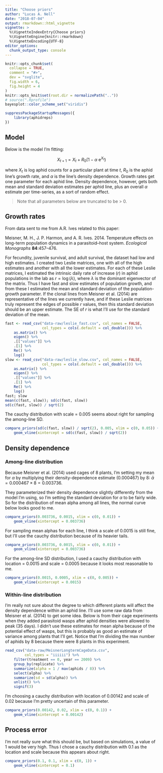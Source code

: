 ```yaml
---
title: "Choose priors"
author: "Lucas A. Nell"
date: "2018-07-04"
output: rmarkdown::html_vignette
vignette: >
  %\VignetteIndexEntry{Choose priors}
  %\VignetteEngine{knitr::rmarkdown}
  %\VignetteEncoding{UTF-8}
editor_options: 
  chunk_output_type: console
---
```


```r
knitr::opts_chunk$set(
  collapse = TRUE,
  comment = "#>",
  dev = "svglite", 
  fig.width = 6,
  fig.height = 4
)
knitr::opts_knit$set(root.dir = normalizePath(".."))
# source(".Rprofile")
bayesplot::color_scheme_set("viridis")
```


```r
suppressPackageStartupMessages({
    library(aphidreps)
})
```


## Model

Below is the model I'm fitting:

$$
X_{t+1} = X_t + R_0 \left( 1 - \alpha ~ \text{e}^{X_t} \right)
$$

where $X_t$ is log aphid counts for a particular plant at time $t$,
$R_0$ is the aphid line's growth rate, and $\alpha$ is the line's density dependence.
Growth rates get one parameter for each aphid line.
Density dependence, however, gets both mean and standard deviation estimates per aphid
line, plus an overall $\alpha$ estimate per time-series, as a sort of random effect.


> Note that all parameters below are truncated to be > 0.


## Growth rates

From data sent to me from A.R. Ives related to this paper:

Meisner, M. H., J. P. Harmon, and A. R. Ives. 2014. Temperature effects on
long-term population dynamics in a parasitoid–host system.
*Ecological Monographs* __84__:457–476.

For fecundity, juvenile survival, and adult survival, the dataset had low and high
estimates.
I created two Leslie matrices, one with all of the high estimates and another
with all the lower estimates.
For each of these Leslie matrices, I estimated the intrinsic daily rate of increase
($r$) in aphid populations in the lab as $r = \log(\lambda)$, where $\lambda$ is the
dominant eigenvector of the matrix.
Thus I have fast and slow estimates of population growth, and from these I estimated
the mean and standard deviation of the population-growth parameter.
If the clonal lines from Meisner et al. (2014) are representative of the lines
we currently have, and if these Leslie matrices truly represent the edges of possible
$r$ values, then this standard deviation should be an upper estimate.
The SE of $r$ is what I'll use for the standard deviation of the mean.


```r
fast <- read_csv("data-raw/leslie_fast.csv", col_names = FALSE,
                 col_types = cols(.default = col_double())) %>% 
    as.matrix() %>% 
    eigen() %>% 
    .[["values"]] %>% 
    .[1] %>% 
    Re() %>% 
    log()
slow <- read_csv("data-raw/leslie_slow.csv", col_names = FALSE,
                 col_types = cols(.default = col_double())) %>% 
    as.matrix() %>% 
    eigen() %>% 
    .[["values"]] %>% 
    .[1] %>% 
    Re() %>% 
    log()
fast; slow
mean(c(fast, slow)); sd(c(fast, slow))
sd(c(fast, slow)) / sqrt(2)
```


The cauchy distribution with scale = 0.005 seems about right for sampling the
among-line SD.

```r
compare_priors(sd(c(fast, slow)) / sqrt(2), 0.005, xlim = c(0, 0.05)) +
    geom_vline(xintercept = sd(c(fast, slow)) / sqrt(2))
```


## Density dependence

### Among-line distribution

Because Meisner et al. (2014) used cages of 8 plants, I'm setting my mean for $\alpha$
by multiplying their density-dependence estimate ($0.000467$) by 8:
$\bar\alpha = 0.000467 \times 8 = 0.003736$.

They parameterized their density dependence slightly differently from the model I'm
using, so I'm setting the standard deviation for $\alpha$ to be fairly wide.
So for the distribution of mean alpha among all lines, the normal curve below looks
good to me.


```r
compare_priors(0.003736, 0.0015, xlim = c(0, 0.01)) +
    geom_vline(xintercept = 0.003736)
```


For sampling mean alphas for each line, I think a scale of 0.0015 is still fine, but
I'll use the cauchy distribution because of its heavier tails.

```r
compare_priors(0.003736, 0.0015, xlim = c(0, 0.01)) +
    geom_vline(xintercept = 0.003736)
```


For the among-line SD distribution, I used a cauchy distribution with location = 0.0015
and scale = 0.0005 because it looks most reasonable to me.

```r
compare_priors(0.0015, 0.0005, xlim = c(0, 0.005)) +
    geom_vline(xintercept = 0.0015)
```


### Within-line distribution

I'm really not sure about the degree to which different plants will affect the
density dependence within an aphid line.
I'll use some raw data from Meisner et al. (2014) to get some idea.
Below is from their cage experiments when they added parasitoid wasps after aphid
densities were allowed to peak (35 days).
I didn't use these estimates for mean alpha because of the potential effect of wasps,
but this is probably as good an estimate of variance among plants that I'll get.
Notice that I'm dividing the max number of aphids by 8 because there were 8 plants
in this experiment.


```r
read_csv("data-raw/MeisnerLongtermCageData.csv",
         col_types = "iiiiii") %>% 
    filter(treatment == 0, year == 2009) %>% 
    group_by(replicate) %>% 
    summarize(alpha = 1 / max(aphids / 8)) %>% 
    select(alpha) %>% 
    summarize(sd = sd(alpha)) %>% 
    unlist() %>% 
    signif(3)
```


I'm choosing a cauchy distribution with location of 0.00142 and scale of 0.02 
because I'm pretty uncertain of this parameter.

```r
compare_priors(0.00142, 0.02, xlim = c(0, 0.1)) +
    geom_vline(xintercept = 0.00142)
```



## Process error

I'm not really sure what this should be, but based on simulations, a value of 1 would
be very high.
Thus I chose a cauchy distribution with 0.1 as the location and scale because
this appears about right.

```r
compare_priors(0.1, 0.1, xlim = c(0, 1)) +
    geom_vline(xintercept = 0.1)
```

